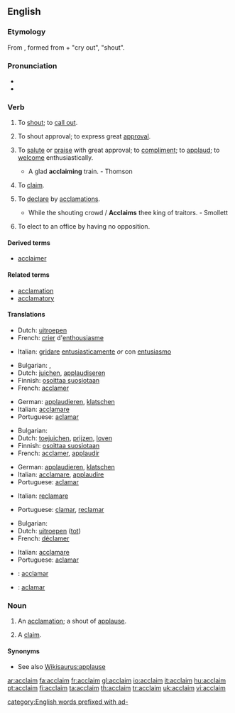 ==English==

===Etymology===
From {{etyl|la}} ''{{term|acclamo|lang=la}}'', formed from ''{{term|ad-|lang=la}}'' + ''{{term|clamo|lang=la}}'' "cry out", "shout".

===Pronunciation===
* {{IPA|/əˈkleɪm/}}
* {{rhymes|eɪm}}

===Verb===
{{en-verb}}

# {{transitive}} To [[shout]]; to [[call out]].
# {{intransitive}} To shout approval; to express great [[approval]].
# {{transitive}} {{rare}} To [[salute]] or [[praise]] with great approval; to [[compliment]]; to [[applaud]]; to [[welcome]] enthusiastically.
#* A glad '''acclaiming''' train. - Thomson
# {{transitive}} {{obsolete}} To [[claim]].
# {{transitive}} To [[declare]] by [[acclamations]].
#* While the shouting crowd / '''Acclaims''' thee king of traitors. - Smollett
# {{context|Canadian}} To elect to an office by having no opposition.

====Derived terms====
* [[acclaimer]]

====Related terms====
* [[acclamation]]
* [[acclamatory]]

====Translations====
{{trans-top|to shout}}
* Dutch: [[uitroepen]]
* French: [[crier]] d'[[enthousiasme]]
{{trans-mid}}
* Italian: [[gridare]] [[entusiasticamente]] ''or'' con [[entusiasmo]]
{{trans-bottom}}

{{trans-top|to shout applause}}
* Bulgarian: {{t|bg|акламирам|sc=Cyrl}},  {{t|bg|одобрявам бурно|sc=Cyrl}}
* Dutch: [[juichen]], [[applaudiseren]]
* Finnish: [[osoittaa suosiotaan]]
* French: [[acclamer]]
{{trans-mid}}
* German: [[applaudieren]], [[klatschen]]
* Italian: [[acclamare]]
* Portuguese: [[aclamar]]
{{trans-bottom}}

{{trans-top|to applaud}}
* Bulgarian: {{t|bg|аплодирам|sc=Cyrl}}
* Dutch: [[toejuichen]], [[prijzen]], [[loven]]
* Finnish: [[osoittaa suosiotaan]]
* French: [[acclamer]], [[applaudir]]
{{trans-mid}}
* German: [[applaudieren]], [[klatschen]]
* Italian: [[acclamare]], [[applaudire]]
* Portuguese: [[aclamar]]
{{trans-bottom}}

{{trans-top|to claim}}
* Italian: [[reclamare]]
{{trans-mid}}
* Portuguese: [[clamar]], [[reclamar]]
{{trans-bottom}}

{{trans-top|to declare by acclamations}}
* Bulgarian: {{t|bg|провъзгласявам|sc=Cyrl}}
* Dutch: [[uitroepen]] ([[tot]])
* French: [[déclamer]]
{{trans-mid}}
* Italian: [[acclamare]]
* Portuguese: [[aclamar]]
{{trans-bottom}}

{{checktrans}}
* {{ttbc|Interlingua}}: [[acclamar]]
* {{ttbc|Spanish}}: [[aclamar]]

===Noun===
{{en-noun}}

# {{poetic}} An [[acclamation]]; a shout of [[applause]].
# {{obsolete}} A [[claim]].

====Synonyms====
* See also [[Wikisaurus:applause]]

[[ar:acclaim]]
[[fa:acclaim]]
[[fr:acclaim]]
[[gl:acclaim]]
[[io:acclaim]]
[[it:acclaim]]
[[hu:acclaim]]
[[pt:acclaim]]
[[fi:acclaim]]
[[ta:acclaim]]
[[th:acclaim]]
[[tr:acclaim]]
[[uk:acclaim]]
[[vi:acclaim]]

[[category:English words prefixed with ad-]]